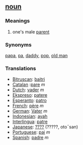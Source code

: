 == [[noun]] ==
===Meanings===
#one's male [[parent]]

===Synonyms===

[[papa]], [[pa]], [[daddy]], [[pop]], [[old man]]

===Translations===
*[[Bitruscan]]: [[baitri]]
*[[Catalan]] :[[pare]] ''m''
*[[Dutch]]: [[vader]] ''m''
*[[Ekspreso]]: [[patere]]
*[[Esperanto]]: [[patro]]
*[[French]]: [[père]] ''m''
*[[German]]: [[Vater]] ''m''
*[[Indonesian]]: [[ayah]]
*[[Interlingua]]: [[patre]]
*[[Japanese]]: [[????]] (?????, oto¯san)
*[[Portuguese]]: [[pai]] ''m''
*[[Spanish]]: [[padre]] ''m''